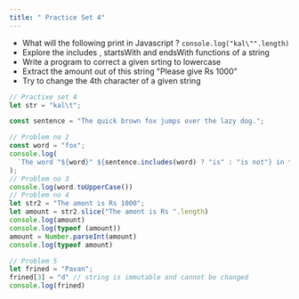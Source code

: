```yaml
---
title: " Practice Set 4"
---
```


- What will the following print in Javascript ? `console.log("kal\"".length)`
- Explore the includes , startsWith and endsWith functions of a string
- Write a program to correct a given srting to lowercase
- Extract the amount out of this string "Please give Rs 1000"
- Try to change the 4th character of a given string 

```js
// Practixe set 4
let str = "kal\t";

const sentence = "The quick brown fox jumps over the lazy dog.";

// Problem no 2
const word = "fox";
console.log(
  `The word "${word}" ${sentence.includes(word) ? "is" : "is not"} in the sentence`,
);
// Problem no 3
console.log(word.toUpperCase())
// Problem no 4
let str2 = "The amont is Rs 1000";
let amount = str2.slice("The amont is Rs ".length)
console.log(amount)
console.log(typeof (amount))
amount = Number.parseInt(amount)
console.log(typeof amount)

// Problem 5
let frined = "Pavan";
frined[3] = "d" // string is immutable and cannot be changed
console.log(frined)
```
